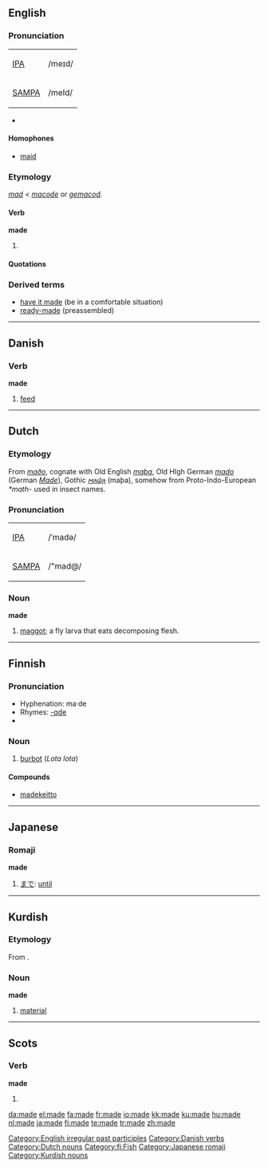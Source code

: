 {{see|Made}}
{{wikipedia}}
==English==

{{rank|A|should|can|82|made|did|such|great}}

===Pronunciation===
{| border=1 cellpadding=5
| [[w:IPA|IPA]] || /meɪd/
|-
| [[w:SAMPA|SAMPA]] || /meId/
|}
*{{audio|en-us-made.ogg|Audio (US)}}
*:{{rhymes|eɪd}}

====Homophones====
* [[maid]]

===Etymology===
{{rfc|Two etymologies now merged. Which is correct?}}

{{ME.}} ''[[mad]]'' < {{OE.}} ''[[macode]]'' or {{OE.}} ''[[gemacod]]''.

====Verb====
'''made'''

# {{past of|make#English|make}}

====Quotations====
{{seecites}}

===Derived terms===
*[[have it made]] (be in a comfortable situation)
*[[ready-made]] (preassembled)

[[Category:English irregular past participles]]

----

==Danish==

===Verb===
'''made'''

# [[feed]]

[[Category:Danish verbs]]

----

==Dutch==

===Etymology===
From {{OS.|nl}} ''[[maðo]]'', cognate with Old English ''[[maþa]]'', Old HIgh German ''[[mado]]'' (German ''[[Made]]''), Gothic ''[[𐌼𐌰𐌸𐌰]]'' (maþa),
somehow from Proto-Indo-European ''*math-'' used in insect names.

===Pronunciation===
{| border=1 cellpadding=5
| [[w:IPA|IPA]] || /ˈmadə/
|-
| [[w:SAMPA|SAMPA]] || /"mad@/
|}

===Noun===
'''made''' {{f}}

# [[maggot]]; a fly larva that eats decomposing flesh.

[[Category:Dutch nouns]]

----

==Finnish==

===Pronunciation===
*Hyphenation: ma·de
*Rhymes: [[Rhymes:Finnish:-ɑde|-ɑde]]
*{{IPA|lang=fi|[ˈmɑde]}}

===Noun===
{{fi-noun|ma|type=sade}}

# [[burbot]] (''Lota lota'')

====Compounds====
*[[madekeitto]]

[[Category:fi:Fish]]

----

==Japanese==
{{ja-attention|Romaji header should be replaced with POS header|key=p}}

===Romaji===
'''made'''

# [[まで]]: [[until]]

[[Category:Japanese romaji]]

----

==Kurdish==

===Etymology===
From {{Arab.|ku}}.

===Noun===
'''made'''

# [[material]]

[[Category:Kurdish nouns]]

----

==Scots==

===Verb===
'''made'''

# {{past of|[[mak#Scots|mak]]|lang=Scots}}

[[da:made]]
[[el:made]]
[[fa:made]]
[[fr:made]]
[[io:made]]
[[kk:made]]
[[ku:made]]
[[hu:made]]
[[nl:made]]
[[ja:made]]
[[fi:made]]
[[te:made]]
[[tr:made]]
[[zh:made]]